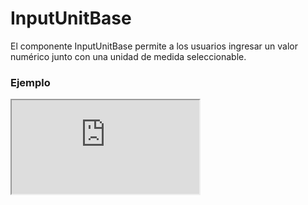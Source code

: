 # InputUnitBase

El componente InputUnitBase permite a los usuarios ingresar un valor numérico junto con una unidad de medida seleccionable.


### Ejemplo

<Iframe
  minHeightIframe="30dvh"
  src="https://fenextjs-component-storybook.vercel.app/iframe.html?args=&id=input-inputunitbase--index&viewMode=story"
/>

### Importacion

Para importar el componente InputUnitBase, se puede hacer desde fenextjs

```tsx copy
import { InputUnitBase } from "fenextjs";
```

### Parametros

| Parametro       | Tipo                                       | Requerido | Default   | Descripcion                                                                                       |
| --------------- | ------------------------------------------ | --------- | --------- | ------------------------------------------------------------------------------------------------- |
| defaultValue    | Partial\<InputUnitValue\>                  | no        | \{\}      | Valor por defecto del componente, incluye el valor numérico y la unidad de medida.                |
| value           | Partial\<InputUnitValue\>                  | no        | undefined | Valor actual del componente, incluye el valor numérico y la unidad de medida.                     |
| onChange        | (data: Partial\<InputUnitValue\>) =\> void | no        | undefined | Función que se ejecuta cuando el valor o la unidad cambia, recibe el objeto con `value` y `unit`. |
| options         | Unit_All[]                                 | sí        | undefined | Opciones disponibles para las unidades de medida, definidas por el tipo `Unit_All`.               |
| className       | string                                     | no        | undefined | Clase CSS personalizada para el componente principal.                                             |
| classNameSelect | string                                     | no        | undefined | Clase CSS personalizada para el select de unidades.                                               |
| classNameInput  | string                                     | no        | undefined | Clase CSS personalizada para el input del valor numérico.                                         |

### Storybook

Para ver el storybook del componente lo puede hacer con este [link](https://fenextjs-component-storybook.vercel.app/?path=/story/input-inputunitbase--index)

### Usos

- InputUnitBase básico

```tsx copy
<InputUnitBase options={["cm", "in", "ft"]} />
```

- InputUnitBase con valor y unidad iniciales

```tsx copy
<InputUnitBase
  defaultValue={{ value: 10, unit: "cm" }}
  options={["cm", "in", "ft"]}
/>
```

- InputUnitBase con función onChange

```tsx copy
<InputUnitBase options={["kg", "g"]} onChange={(data) => console.log(data)} />
```
